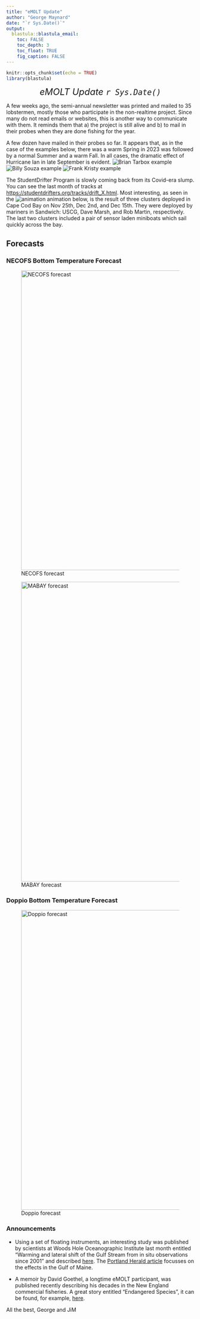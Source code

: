 ```yaml
---
title: "eMOLT Update"
author: "George Maynard"
date: "`r Sys.Date()`"  
output: 
  blastula::blastula_email:
    toc: FALSE
    toc_depth: 3
    toc_float: TRUE
    fig_caption: FALSE
---
```


```r
knitr::opts_chunk$set(echo = TRUE)
library(blastula)
```

<center> 

<font size="5"> *eMOLT Update `r Sys.Date()` * </font>

</center>

A few weeks ago, the semi-annual newsletter was printed and mailed to 35 lobstermen, mostly those who participate in the non-realtime project.  Since many do not read emails or websites, this is another way to communicate with them. It reminds them that a) the project is still alive and b) to mail in their probes when they are done fishing for the year.  

A few dozen have mailed in their probes so far. It appears that, as in the case of the examples below, there was a warm Spring in 2023 was followed by a normal Summer and a warm Fall. In all cases, the dramatic effect of Hurricane Ian in late September is evident.
![Brian Tarbox example](BT01.png)
![Billy Souza example](BS02.png)
![Frank Kristy example](DK01.png)

The StudentDrifter Program is slowly coming back from its Covid-era slump. You can see the last month of tracks at [https://studentdrifters.org/tracks/drift_X.html](https://studentdrifters.org/tracks/drift_X.html). Most interesting, as seen in the ![animation](ccbay_2023_fvcom.gif) animation below, is the result of three clusters deployed in Cape Cod Bay on Nov 25th, Dec 2nd, and Dec 15th. They were deployed by mariners in Sandwich: USCG, Dave Marsh, and Rob Martin, respectively. The last two clusters included a pair of sensor laden miniboats which sail quickly across the bay. 

## Forecasts


### NECOFS Bottom Temperature Forecast

![NECOFS forecast](NECOFS_GOM.gif){width=800px}

![MABAY forecast](NECOFS_MABAY.gif){width=800px}

### Doppio Bottom Temperature Forecast

![Doppio forecast](DOPPIO_forecast_F.gif){width=800px}


### Announcements
- Using a set of floating instruments, an interesting study was published by scientists at Woods Hole Oceanographic Institute last month entitled "Warming and lateral shift of the Gulf Stream from in situ observations since 2001" and described [here](https://www.whoi.edu/press-room/news-release/gulf-stream-is-warming-and-shifting/). The [Portland Herald article](https://www.pressherald.com/2023/10/23/a-warming-gulf-stream-is-edging-ever-closer-to-shore/) focusses on the effects in the Gulf of Maine.

- A memoir by David Goethel, a longtime eMOLT participant, was published recently describing his decades in the New England commercial fisheries. A great story entitled "Endangered Species", it can be found, for example, [here](https://perpublisher.com/portfolio-item/endangered-species/).



All the best,
George and JiM
